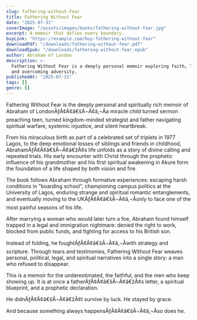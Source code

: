```yaml
---
slug: fathering-without-fear
title: Fathering Without Fear
date: "2025-07-31"
coverImage: "/assets/images/books/fathering-without-fear.jpg"
excerpt: A memoir that defies every boundary.
buyLink: "https://example.com/buy-fathering-without-fear"
downloadPdf: "/downloads/fathering-without-fear.pdf"
downloadEpub: "/downloads/fathering-without-fear.epub"
author: Abraham of London
description: >-
  Fathering Without Fear is a deeply personal memoir exploring faith, legacy,
  and overcoming adversity.
publishedAt: "2025-07-31"
tags: []
genre: []
---
```


Fathering Without Fear is the deeply personal and spiritually rich memoir of Abraham of LondonÃƒÂ¢Ã¢â€šÂ¬Ã¢â‚¬Âa miracle child turned sermon preaching teen, turned kingdom-minded strategist and father navigating spiritual warfare, systemic injustice, and silent heartbreak.

From his miraculous birth as part of a celebrated set of triplets in 1977 Lagos, to the deep emotional losses of siblings and friends in childhood, AbrahamÃƒÂ¢Ã¢â€šÂ¬Ã¢â€žÂ¢s life unfolds as a story of divine calling and repeated trials. His early encounter with Christ through the prophetic influence of his grandmother and his first spiritual awakening in Akure form the foundation of a life shaped by both vision and fire.

The book follows Abraham through formative experiences: escaping harsh conditions in "boarding school", championing campus politics at the University of Lagos, enduring strange and spiritual romantic entanglements, and eventually moving to the UKÃƒÂ¢Ã¢â€šÂ¬Ã¢â‚¬Âonly to face one of the most painful seasons of his life.

After marrying a woman who would later turn a foe, Abraham found himself trapped in a legal and immigration nightmare: denied the right to work, blocked from public funds, and fighting for access to his British son.

Instead of folding, he foughtÃƒÂ¢Ã¢â€šÂ¬Ã¢â‚¬Âwith strategy and scripture. Through tears and testimonies, Fathering Without Fear weaves personal, political, legal, and spiritual narratives into a single story: a man who refused to disappear.

This is a memoir for the underestimated, the faithful, and the men who keep showing up. It is at once a fatherÃƒÂ¢Ã¢â€šÂ¬Ã¢â€žÂ¢s letter, a spiritual blueprint, and a prophetic declaration.

He didnÃƒÂ¢Ã¢â€šÂ¬Ã¢â€žÂ¢t survive by luck. He stayed by grace.

And because something always happensÃƒÂ¢Ã¢â€šÂ¬Ã¢â‚¬Âso does he.

